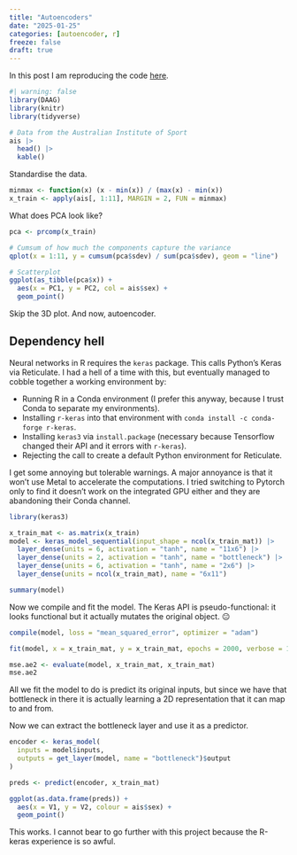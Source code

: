 ```yaml
---
title: "Autoencoders"
date: "2025-01-25"
categories: [autoencoder, r]
freeze: false
draft: true
---
```


In this post I am reproducing the code [here](https://www.r-bloggers.com/2018/07/pca-vs-autoencoders-for-dimensionality-reduction/).

```r
#| warning: false
library(DAAG)
library(knitr)
library(tidyverse)

# Data from the Australian Institute of Sport
ais |>
  head() |>
  kable()
```

Standardise the data.

```r
minmax <- function(x) (x - min(x)) / (max(x) - min(x))
x_train <- apply(ais[, 1:11], MARGIN = 2, FUN = minmax)
```

What does PCA look like?

```r
pca <- prcomp(x_train)

# Cumsum of how much the components capture the variance
qplot(x = 1:11, y = cumsum(pca$sdev) / sum(pca$sdev), geom = "line")

# Scatterplot
ggplot(as_tibble(pca$x)) +
  aes(x = PC1, y = PC2, col = ais$sex) +
  geom_point()
```

Skip the 3D plot. And now, autoencoder. 

## Dependency hell

Neural networks in R requires the `keras` package. This calls Python's Keras via Reticulate. I had a hell of a time with this, but eventually managed to cobble together a working environment by:

- Running R in a Conda environment (I prefer this anyway, because I trust Conda to separate my environments).
- Installing `r-keras` into that environment with `conda install -c conda-forge r-keras`.
- Installing `keras3` via `install.package` (necessary because Tensorflow changed their API and it errors with `r-keras`).
- Rejecting the call to create a default Python environment for Reticulate.

I get some annoying but tolerable warnings. A major annoyance is that it won't use Metal to accelerate the computations. I tried switching to Pytorch only to find it doesn't work on the integrated GPU either and they are abandoning their Conda channel.

```r
library(keras3)

x_train_mat <- as.matrix(x_train)
model <- keras_model_sequential(input_shape = ncol(x_train_mat)) |>
  layer_dense(units = 6, activation = "tanh", name = "11x6") |>
  layer_dense(units = 2, activation = "tanh", name = "bottleneck") |>
  layer_dense(units = 6, activation = "tanh", name = "2x6") |>
  layer_dense(units = ncol(x_train_mat), name = "6x11")

summary(model)
```

Now we compile and fit the model. The Keras API is pseudo-functional: it looks functional but it actually mutates the original object. 😐

```r
compile(model, loss = "mean_squared_error", optimizer = "adam")

fit(model, x = x_train_mat, y = x_train_mat, epochs = 2000, verbose = 1)

mse.ae2 <- evaluate(model, x_train_mat, x_train_mat)
mse.ae2
```

All we fit the model to do is predict its original inputs, but since we have that bottleneck in there it is actually learning a 2D representation that it can map to and from.

Now we can extract the bottleneck layer and use it as a predictor.

```r
encoder <- keras_model(
  inputs = model$inputs,
  outputs = get_layer(model, name = "bottleneck")$output
)

preds <- predict(encoder, x_train_mat)

ggplot(as.data.frame(preds)) +
  aes(x = V1, y = V2, colour = ais$sex) +
  geom_point()
```

This works. I cannot bear to go further with this project because the R-keras experience is so awful.